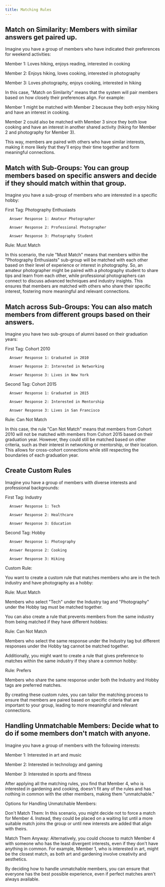 ```yaml
---
title: Matching Rules
---
```


## Match on Similarity: Members with similar answers get paired up.

Imagine you have a group of members who have indicated their preferences for weekend activities:

   Member 1: Loves hiking, enjoys reading, interested in cooking

   Member 2: Enjoys hiking, loves cooking, interested in photography

   Member 3: Loves photography, enjoys cooking, interested in hiking

In this case, "Match on Similarity" means that the system will pair members based on how closely their preferences align. For example:

Member 1 might be matched with Member 2 because they both enjoy hiking and have an interest in cooking.

Member 2 could also be matched with Member 3 since they both love cooking and have an interest in another shared activity (hiking for Member 2 and photography for Member 3).

This way, members are paired with others who have similar interests, making it more likely that they'll enjoy their time together and form meaningful connections.

## Match with Sub-Groups: You can group members based on specific answers and decide if they should match within that group.

Imagine you have a sub-group of members who are interested in a specific hobby:

   First Tag: Photography Enthusiasts

      Answer Response 1: Amateur Photographer

      Answer Response 2: Professional Photographer

      Answer Response 3: Photography Student

   Rule: Must Match

In this scenario, the rule "Must Match" means that members within the "Photography Enthusiasts" sub-group will be matched with each other based on their level of experience or interest in photography. So, an amateur photographer might be paired with a photography student to share tips and learn from each other, while professional photographers can connect to discuss advanced techniques and industry insights. This ensures that members are matched with others who share their specific interest, fostering more meaningful and relevant connections.

## Match across Sub-Groups: You can also match members from different groups based on their answers.

Imagine you have two sub-groups of alumni based on their graduation years:

   First Tag: Cohort 2010

      Answer Response 1: Graduated in 2010

      Answer Response 2: Interested in Networking

      Answer Response 3: Lives in New York

   Second Tag: Cohort 2015

      Answer Response 1: Graduated in 2015

      Answer Response 2: Interested in Mentorship

      Answer Response 3: Lives in San Francisco

   Rule: Can Not Match

In this case, the rule "Can Not Match" means that members from Cohort 2010 will not be matched with members from Cohort 2015 based on their graduation year. However, they could still be matched based on other criteria, such as their interest in networking or mentorship, or their location. This allows for cross-cohort connections while still respecting the boundaries of each graduation year.

## Create Custom Rules

Imagine you have a group of members with diverse interests and professional backgrounds:

   First Tag: Industry

      Answer Response 1: Tech

      Answer Response 2: Healthcare

      Answer Response 3: Education

   Second Tag: Hobby

      Answer Response 1: Photography

      Answer Response 2: Cooking

      Answer Response 3: Hiking

   Custom Rule:

You want to create a custom rule that matches members who are in the tech industry and have photography as a hobby:

Rule: Must Match

Members who select "Tech" under the Industry tag and "Photography" under the Hobby tag must be matched together.

You can also create a rule that prevents members from the same industry from being matched if they have different hobbies:

 

Rule: Can Not Match

Members who select the same response under the Industry tag but different responses under the Hobby tag cannot be matched together.

Additionally, you might want to create a rule that gives preference to matches within the same industry if they share a common hobby:

 

Rule: Prefers

Members who share the same response under both the Industry and Hobby tags are preferred matches.

By creating these custom rules, you can tailor the matching process to ensure that members are paired based on specific criteria that are important to your group, leading to more meaningful and relevant connections.

 

## Handling Unmatchable Members: Decide what to do if some members don't match with anyone.

Imagine you have a group of members with the following interests:

   Member 1: Interested in art and music

   Member 2: Interested in technology and gaming

   Member 3: Interested in sports and fitness

After applying all the matching rules, you find that Member 4, who is interested in gardening and cooking, doesn't fit any of the rules and has nothing in common with the other members, making them "unmatchable."

Options for Handling Unmatchable Members:

   Don't Match Them: In this scenario, you might decide not to force a match for Member 4. Instead, they could be placed on a waiting list until a more suitable match joins the group or until new interests are added that align with theirs.

   Match Them Anyway: Alternatively, you could choose to match Member 4 with someone who has the least divergent interests, even if they don't have anything in common. For example, Member 1, who is interested in art, might be the closest match, as both art and gardening involve creativity and aesthetics.

   By deciding how to handle unmatchable members, you can ensure that everyone has the best possible experience, even if perfect matches aren't always available.
